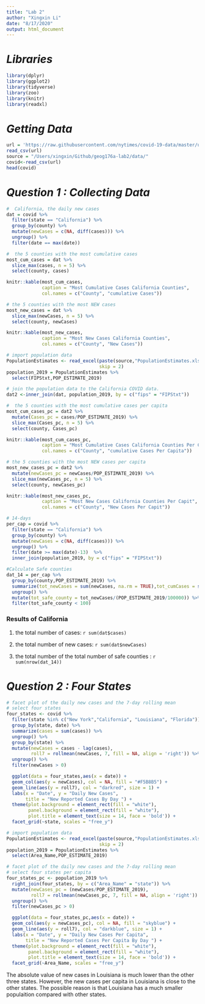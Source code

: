 ```yaml
---
title: "Lab 2"
author: "Xingxin Li"
date: "8/17/2020"
output: html_document
---
```


# _Libraries_
```r
library(dplyr) 
library(ggplot2)
library(tidyverse)
library(zoo)
library(knitr)
library(readxl)
```


# _Getting Data_
``` r
url = 'https://raw.githubusercontent.com/nytimes/covid-19-data/master/us-counties.csv'
read_csv(url)
source = "/Users/xingxin/Github/geog176a-lab2/data/"
covid<-read_csv(url)
head(covid)
```

# _Question 1 : Collecting Data_
``` r
#  California, the daily new cases
dat = covid %>% 
  filter(state == "California") %>% 
  group_by(county) %>% 
  mutate(newCases = c(NA, diff(cases))) %>% 
  ungroup() %>% 
  filter(date == max(date)) 
```

``` r
#  the 5 counties with the most cumulative cases
most_cum_cases = dat %>% 
  slice_max(cases, n = 5) %>% 
  select(county, cases)

knitr::kable(most_cum_cases, 
             caption = "Most Cumulative Cases California Counties",
             col.names = c("County", "cumulative Cases"))

```

``` r
# the 5 counties with the most NEW cases
most_new_cases = dat %>% 
  slice_max(newCases, n = 5) %>% 
  select(county, newCases)

knitr::kable(most_new_cases, 
             caption = "Most New Cases California Counties",
             col.names = c("County", "New Cases"))
```

``` r
# import population data
PopulationEstimates <- read_excel(paste(source,"PopulationEstimates.xls",sep = ""), 
                                  skip = 2)
population_2019 = PopulationEstimates %>% 
  select(FIPStxt,POP_ESTIMATE_2019) 

# join the population data to the California COVID data.  
dat2 <-inner_join(dat, population_2019, by = c("fips" = "FIPStxt"))
```

``` r
#  the 5 counties with the most cumulative cases per capita
most_cum_cases_pc = dat2 %>%
  mutate(Cases_pc = cases/POP_ESTIMATE_2019) %>%
  slice_max(Cases_pc, n = 5) %>% 
  select(county, Cases_pc)

knitr::kable(most_cum_cases_pc, 
             caption = "Most Cumulative Cases California Counties Per Capita",
             col.names = c("County", "cumulative Cases Per Capita"))
```

``` r
# the 5 counties with the most NEW cases per capita
most_new_cases_pc = dat2 %>% 
  mutate(newCases_pc = newCases/POP_ESTIMATE_2019) %>%
  slice_max(newCases_pc, n = 5) %>% 
  select(county, newCases_pc)

knitr::kable(most_new_cases_pc, 
             caption = "Most New Cases California Counties Per Capit",
             col.names = c("County", "New Cases Per Capit"))
```

``` r
# 14-days 
per_cap = covid %>% 
  filter(state == "California") %>% 
  group_by(county) %>% 
  mutate(newCases = c(NA, diff(cases))) %>% 
  ungroup() %>%
  filter(date >= max(date)-13)  %>%
  inner_join(population_2019, by = c("fips" = "FIPStxt"))

#Calculate Safe counties
dat_14 = per_cap %>%
  group_by(county,POP_ESTIMATE_2019) %>%
  summarize(tot_newCases = sum(newCases, na.rm = TRUE),tot_cumCases = sum(cases, na.rm = TRUE)) %>%  
  ungroup() %>%
  mutate(tot_safe_county = tot_newCases/(POP_ESTIMATE_2019/100000)) %>% 
  filter(tot_safe_county < 100)
```

### Results of  California 
(1) the total number of cases:
 `r sum(dat$cases)` 

(2) the total number of new cases:
 `r sum(dat$newCases)` 
 
(3) the total number of the total number of safe counties :
 `r sum(nrow(dat_14))` 
 
 
 
# _Question 2 : Four States_
```r
# facet plot of the daily new cases and the 7-day rolling mean
# select four states
four_states <- covid %>%
  filter(state %in% c("New York","California", "Louisiana", "Florida")) %>%
  group_by(state, date) %>%
  summarize(cases = sum(cases)) %>% 
  ungroup() %>% 
  group_by(state) %>% 
  mutate(newCases = cases - lag(cases),
         roll7 = rollmean(newCases, 7, fill = NA, align = 'right')) %>%
  ungroup() %>%
  filter(newCases > 0)

  ggplot(data = four_states,aes(x = date)) +
  geom_col(aes(y = newCases), col = NA, fill = "#F5B8B5") +  
  geom_line(aes(y = roll7), col = "darkred", size = 1) +  
  labs(x = "Date", y = "Daily New Cases",
       title = "New Reported Cases By Day ") +
  theme(plot.background = element_rect(fill = "white"),  
        panel.background = element_rect(fill = "white"),  
        plot.title = element_text(size = 14, face = 'bold')) +  
  facet_grid(~state, scales = "free_y")
```

```r
# import population data
PopulationEstimates <- read_excel(paste(source,"PopulationEstimates.xls",sep = ""), 
                                  skip = 2)
population_2019 = PopulationEstimates %>% 
  select(Area_Name,POP_ESTIMATE_2019) 
```

```r
# facet plot of the daily new cases and the 7-day rolling mean
# select four states per capita
four_states_pc <- population_2019 %>%
  right_join(four_states, by = c("Area_Name" = "state")) %>%
  mutate(newCases_pc = (newCases/POP_ESTIMATE_2019), 
         roll7 = rollmean(newCases_pc, 7, fill = NA, align = 'right')) %>%
  ungroup() %>%
  filter(newCases_pc > 0)

  ggplot(data = four_states_pc,aes(x = date)) +
  geom_col(aes(y = newCases_pc), col = NA, fill = "skyblue") +  
  geom_line(aes(y = roll7), col = "darkblue", size = 1) +  
  labs(x = "Date", y = "Daily New Cases Per Capita",
       title = "New Reported Cases Per Capita By Day ") +
  theme(plot.background = element_rect(fill = "white"),  
        panel.background = element_rect(fill = "white"),  
        plot.title = element_text(size = 14, face = 'bold')) +  
  facet_grid(~Area_Name, scales = "free_y") 
```




The absolute value of new cases in Louisiana is much lower than the other three states. However, the new cases per capita in Louisiana is close to the other states. The possible reason is that Louisiana has a much smaller populaition compared with other states.
